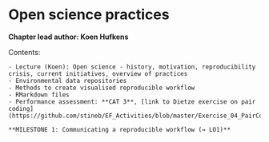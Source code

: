 # Open science practices {#open_science}

**Chapter lead author: Koen Hufkens**

Contents:

    - Lecture (Koen): Open science - history, motivation, reproducibility crisis, current initiatives, overview of practices
    - Environmental data repositories
    - Methods to create visualised reproducible workflow
    - RMarkdown files
    - Performance assessment: **CAT 3**, [link to Dietze exercise on pair coding](https://github.com/stineb/EF_Activities/blob/master/Exercise_04_PairCoding.Rmd)
    
    **MILESTONE 1: Communicating a reproducible workflow (→ LO1)**